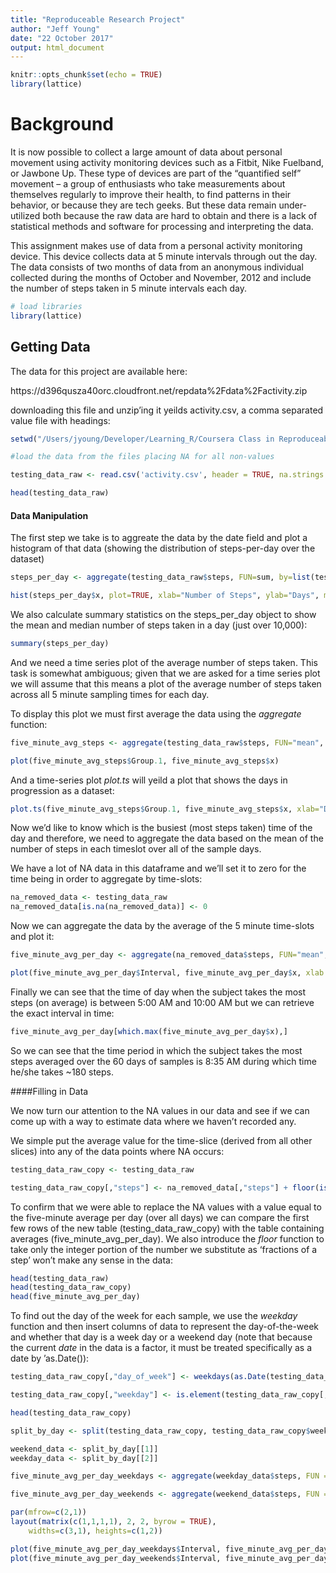 ```yaml
---
title: "Reproduceable Research Project"
author: "Jeff Young"
date: "22 October 2017"
output: html_document
---
```


```r
knitr::opts_chunk$set(echo = TRUE)
library(lattice)
```

# Background

It is now possible to collect a large amount of data about personal movement using activity monitoring devices such as a Fitbit, Nike Fuelband, or Jawbone Up. These type of devices are part of the “quantified self” movement – a group of enthusiasts who take measurements about themselves regularly to improve their health, to find patterns in their behavior, or because they are tech geeks. But these data remain under-utilized both because the raw data are hard to obtain and there is a lack of statistical methods and software for processing and interpreting the data.

This assignment makes use of data from a personal activity monitoring device. This device collects data at 5 minute intervals through out the day. The data consists of two months of data from an anonymous individual collected during the months of October and November, 2012 and include the number of steps taken in 5 minute intervals each day.


```r
# load libraries
library(lattice)
```


## Getting Data

The data for this project are available here: 

https://d396qusza40orc.cloudfront.net/repdata%2Fdata%2Factivity.zip

downloading this file and unzip'ing it yeilds activity.csv, a comma separated value file with headings:  

```r

setwd("/Users/jyoung/Developer/Learning_R/Coursera Class in Reproduceable Research")

#load the data from the files placing NA for all non-values

testing_data_raw <- read.csv('activity.csv', header = TRUE, na.strings = c("NA","NaN","","#DIV/0!"))

head(testing_data_raw)
```


#### Data Manipulation

The first step we take is to aggreate the data by the date field and plot a histogram of that data (showing the distribution of steps-per-day over the dataset)



```r

steps_per_day <- aggregate(testing_data_raw$steps, FUN=sum, by=list(testing_data_raw$date))

hist(steps_per_day$x, plot=TRUE, xlab="Number of Steps", ylab="Days", main=paste("Histogram of Steps per day"))

```

We also calculate summary statistics on the steps_per_day object to show the mean and median number of steps taken in a day (just over 10,000):

```r

summary(steps_per_day)
```

And we need a time series plot of the average number of steps taken.  This task is somewhat ambiguous; given that we are asked for a time series plot we will assume that this means a plot of the average number of steps taken across all 5 minute sampling times for each day.  

To display this plot we must first average the data using the *aggregate* function:

```r
five_minute_avg_steps <- aggregate(testing_data_raw$steps, FUN="mean", by=list(testing_data_raw$date))

plot(five_minute_avg_steps$Group.1, five_minute_avg_steps$x)


```

And a time-series plot *plot.ts* will yeild a plot that shows the days in progression as a dataset:

```r

plot.ts(five_minute_avg_steps$Group.1, five_minute_avg_steps$x, xlab="Day", ylab="Average steps per 5 minute samples", xy.labels = FALSE, xy.lines=TRUE)

```


Now we'd like to know which is the busiest (most steps taken) time of the day and therefore, we need to aggregate the data based on the mean of the number of steps in each timeslot over all of the sample days.

We have a lot of NA data in this dataframe and we'll set it to zero for the time being in order to aggregate by time-slots:

```r

na_removed_data <- testing_data_raw
na_removed_data[is.na(na_removed_data)] <- 0

```

Now we can aggregate the data by the average of the 5 minute time-slots and plot it:

```r

five_minute_avg_per_day <- aggregate(na_removed_data$steps, FUN="mean", by=list(Interval = na_removed_data$interval))

plot(five_minute_avg_per_day$Interval, five_minute_avg_per_day$x, xlab = "Five minute Interval", ylab = "average number of steps at time of day")

```

Finally we can see that the time of day when the subject takes the most steps (on average) is between 5:00 AM and 10:00 AM but we can retrieve the exact interval in time:

```r

five_minute_avg_per_day[which.max(five_minute_avg_per_day$x),]

```

So we can see that the time period in which the subject takes the most steps averaged over the 60 days of samples is 8:35 AM during which time he/she takes ~180 steps.

####Filling in Data

We now turn our attention to the NA values in our data and see if we can come up with a way to estimate data where we haven't recorded any.  

We simple put the average value for the time-slice (derived from all other slices) into any of the data points where NA occurs:

```r

testing_data_raw_copy <- testing_data_raw

testing_data_raw_copy[,"steps"] <- na_removed_data[,"steps"] + floor(is.na(testing_data_raw_copy[,"steps"])*five_minute_avg_per_day[,"x"])

```

To confirm that we were able to replace the NA values with a value equal to the five-minute average per day (over all days) we can compare the first few rows of the new table (testing_data_raw_copy) with the table containing averages (five_minute_avg_per_day).  We also introduce the *floor* function to take only the integer portion of the number we substitute as 'fractions of a step' won't make any sense in the data:

```r
head(testing_data_raw)
head(testing_data_raw_copy)
head(five_minute_avg_per_day)

```

To find out the day of the week for each sample, we use the *weekday* function and then insert columns of data to represent the day-of-the-week and whether that day is a week day or a weekend day (note that because the current *date* in the data is a factor, it must be treated specifically as a date by 'as.Date()):

```r

testing_data_raw_copy[,"day_of_week"] <- weekdays(as.Date(testing_data_raw_copy[,"date"]))

testing_data_raw_copy[,"weekday"] <- is.element(testing_data_raw_copy[,"day_of_week"],list("Monday", "Tuesday", "Wednesday", "Thursday", "Friday"))

head(testing_data_raw_copy)

split_by_day <- split(testing_data_raw_copy, testing_data_raw_copy$weekday)

weekend_data <- split_by_day[[1]]
weekday_data <- split_by_day[[2]]

five_minute_avg_per_day_weekdays <- aggregate(weekday_data$steps, FUN = "mean", by=list(Interval = weekday_data$interval))

five_minute_avg_per_day_weekends <- aggregate(weekend_data$steps, FUN = "mean", by=list(Interval = weekend_data$interval))

par(mfrow=c(2,1))
layout(matrix(c(1,1,1,1), 2, 2, byrow = TRUE), 
  	widths=c(3,1), heights=c(1,2))

plot(five_minute_avg_per_day_weekdays$Interval, five_minute_avg_per_day_weekdays$x, xlab = "Time of Day", ylab = "Average Steps", main = "Weekend Activity")
plot(five_minute_avg_per_day_weekends$Interval, five_minute_avg_per_day_weekends$x, xlab = "Time of Day", ylab = "Average Steps", main = "Weekday Activity")

```





